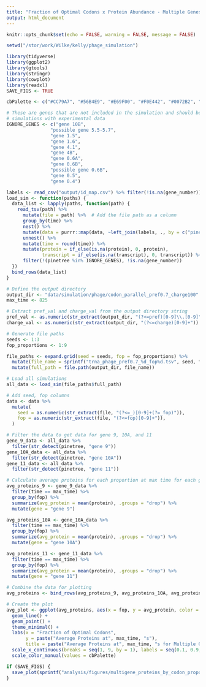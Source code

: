 ```yaml
---
title: "Fraction of Optimal Codons x Protein Abundance - Multiple Genes"
output: html_document
---
```


```r
knitr::opts_chunk$set(echo = FALSE, warning = FALSE, message = FALSE)

setwd("/stor/work/Wilke/kelly/phage_simulation")

library(tidyverse)
library(ggplot2)
library(gtools)
library(stringr)
library(cowplot)
library(readxl)
SAVE_FIGS <- TRUE

cbPalette <- c("#CC79A7", "#56B4E9", "#E69F00", "#F0E442", "#0072B2", "#D55E00", "#009E73", "#999999")

# These are genes that are not included in the simulation and should be removed before comparing
# simulations with experimental data
IGNORE_GENES <- c("gene 10B",
                "possible gene 5.5-5.7",
                "gene 1.5",
                "gene 1.6",
                "gene 4.1",
                "gene 4B",
                "gene 0.6A",
                "gene 0.6B",
                "possible gene 0.6B",
                "gene 0.5",
                "gene 0.4")
```

```r
labels <- read_csv("output/id_map.csv") %>% filter(!is.na(gene_number))
load_sim <- function(paths) {
  data_list <- lapply(paths, function(path) {
    read_tsv(path) %>%
      mutate(file = path) %>%  # Add the file path as a column
      group_by(time) %>%
      nest() %>%
      mutate(data = purrr::map(data, ~left_join(labels, ., by = c("pinetree" = "species")))) %>%
      unnest() %>%
      mutate(time = round(time)) %>%
      mutate(protein = if_else(is.na(protein), 0, protein),
             transcript = if_else(is.na(transcript), 0, transcript)) %>%
      filter(!(pinetree %in% IGNORE_GENES), !is.na(gene_number))
  })
  bind_rows(data_list)
}

# Define the output directory
output_dir <- "data/simulation/phage/codon_parallel_pref0.7_charge100"
max_time <- 825

# Extract pref_val and charge_val from the output directory string
pref_val <- as.numeric(str_extract(output_dir, "(?<=pref)[0-9]\\.[0-9]"))
charge_val <- as.numeric(str_extract(output_dir, "(?<=charge)[0-9]+"))

# Generate file paths
seeds <- 1:3
fop_proportions <- 1:9

file_paths <- expand.grid(seed = seeds, fop = fop_proportions) %>%
  mutate(file_name = sprintf("trna_phage_pref0.7_%d_fop%d.tsv", seed, fop)) %>%
  mutate(full_path = file.path(output_dir, file_name))

# Load all simulations
all_data <- load_sim(file_paths$full_path)

# Add seed, fop columns
data <- data %>%
  mutate(
    seed = as.numeric(str_extract(file, "(?<=_)[0-9]+(?=_fop)")),
    fop = as.numeric(str_extract(file, "(?<=fop)[0-9]+")),
  )

# Filter the data to get data for gene 9, 10A, and 11
gene_9_data <- all_data %>%
  filter(str_detect(pinetree, "gene 9"))
gene_10A_data <- all_data %>%
  filter(str_detect(pinetree, "gene 10A"))
gene_11_data <- all_data %>%
  filter(str_detect(pinetree, "gene 11"))

# Calculate average proteins for each proportion at max time for each gene
avg_proteins_9 <- gene_9_data %>%
  filter(time == max_time) %>%
  group_by(fop) %>%
  summarize(avg_protein = mean(protein), .groups = "drop") %>%
  mutate(gene = "gene 9")

avg_proteins_10A <- gene_10A_data %>%
  filter(time == max_time) %>%
  group_by(fop) %>%
  summarize(avg_protein = mean(protein), .groups = "drop") %>%
  mutate(gene = "gene 10A")

avg_proteins_11 <- gene_11_data %>%
  filter(time == max_time) %>%
  group_by(fop) %>%
  summarize(avg_protein = mean(protein), .groups = "drop") %>%
  mutate(gene = "gene 11")

# Combine the data for plotting
avg_proteins <- bind_rows(avg_proteins_9, avg_proteins_10A, avg_proteins_11)

# Create the plot
avg_plot <- ggplot(avg_proteins, aes(x = fop, y = avg_protein, color = gene)) +
  geom_line() +
  geom_point() +
  theme_minimal() +
  labs(x = "Fraction of Optimal Codons", 
       y = paste("Average Proteins at", max_time, "s"), 
       title = paste("Average Proteins at", max_time, "s for Multiple Genes for Fractions of Optimal Codons [ tRNA pref proportion:", pref_val, "& charge rate:", charge_val, "]")) +
  scale_x_continuous(breaks = seq(1, 9, by = 1), labels = seq(0.1, 0.9, by = 0.1)) +
  scale_color_manual(values = cbPalette)

if (SAVE_FIGS) {
  save_plot(sprintf("analysis/figures/multigene_proteins_by_codon_proportion_%ds_pref%.1f_charge%d.pdf", max_time, pref_val, charge_val), avg_plot, base_width = 12, base_height = 12)
}
```